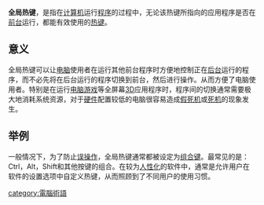 {{Unreferenced |time=2010-02-16T07:38:49+00:00 }}
'''全局热键'''，是指在[[计算机|计算机]]运行[[程序|程序]]的过程中，无论该热键所指向的应用程序是否在[[前台|前台]]运行，都能有效使用的[[热键|热键]]。

== 意义 ==
全局热键可以让[[电脑|电脑]]使用者在运行其他前台程序时方便地控制正在[[后台|后台]]运行的程序，而不必先将在后台运行的程序切换到前台，然后进行操作。从而方便了电脑使用者。特别是在运行[[电脑游戏|电脑游戏]]等全屏幕[[3D|3D]]应用程序时，程序间的切换通常需要极大地消耗系统资源，对于[[硬件|硬件]]配置较低的电脑很容易造成[[假死机|假死机]]或[[死机|死机]]的现象发生。

== 举例==
一般情况下，为了防止[[误操作|误操作]]，全局热键通常都被设定为[[组合键|组合键]]。最常见的是：
Ctrl，Alt，Shift和其他按键的组合。在较为[[人性化|人性化]]的软件中，通常是允许用户在软件的设置选项中自定义热键，从而照顾到了不同用户的使用习惯。

[[category:電腦術語|category:電腦術語]]